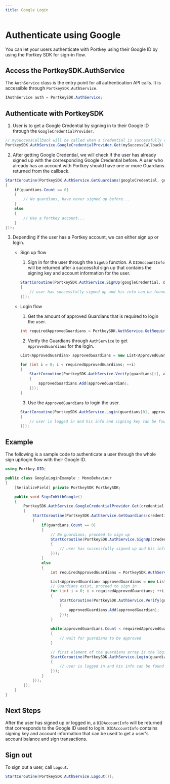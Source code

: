 ```yaml
---
title: Google Login
---
```


# Authenticate using Google

You can let your users authenticate with Portkey using their Google ID by using the Portkey SDK for sign-in flow.

## Access the PortkeySDK.AuthService

The `AuthService` class is the entry point for all authentication API calls. It is accessible through `PortkeySDK.AuthService`.

```c#
IAuthService auth = PortkeySDK.AuthService;
```

## Authenticate with PortkeySDK

1. User is to get a Google Credential by signing in to their Google ID through the `GoogleCredentialProvider`.

```c#
// mySuccessCallback will be called when a Credential is successfully returned by GoogleCredentialProvider.
PortkeySDK.AuthService.GoogleCredentialProvider.Get(mySuccessCallback);
```

2. After getting Google Credential, we will check if the user has already signed up with the corresponding Google Credential before. A user who already has an account with Portkey should have one or more Guardians returned from the callback.

```c#
StartCoroutine(PortkeySDK.AuthService.GetGuardians(googleCredential, guardians =>
{
    if(guardians.Count == 0)
    {
        // No guardians, have never signed up before...
    }
    else
    {
        // Has a Portkey account...
    }
}));
```

3. Depending if the user has a Portkey account, we can either sign up or login.

    - Sign up flow
    
        1. Sign in for the user through the `SignUp` function. A `DIDAccountInfo` will be returned after a successful sign up that contains the signing key and account information for the user.
        ```c#
        StartCoroutine(PortkeySDK.AuthService.SignUp(googleCredential, didAccountInfo => 
        {
            // user has successfully signed up and his info can be found in DIDAccountInfo
        }));
        ````

    - Login flow

        1. Get the amount of approved Guardians that is required to login the user.
        ```c#
        int requiredApprovedGuardians = PortkeySDK.AuthService.GetRequiredApprovedGuardiansCount(guardians.Count);
        ```

        2. Verify the Guardians through `AuthService` to get `ApprovedGuardians` for the login.
        ```c#
        List<ApprovedGuardian> approvedGuardians = new List<ApprovedGuardian>();

        for (int i = 0; i < requiredApprovedGuardians; ++i)
        {
            StartCoroutine(PortkeySDK.AuthService.Verify(guardians[i], approvedGuardian =>
            {
                approvedGuardians.Add(approvedGuardian);
            }));
        }
        ```

        3. Use the `ApprovedGuardians` to login the user.
        ```c#
        StartCoroutine(PortkeySDK.AuthService.Login(guardians[0], approvedGuardians, didAccountInfo =>
        {
            // user is logged in and his info and signing key can be found in DIDAccountInfo
        }));
        ```

## Example

The following is a sample code to authenticate a user through the whole sign up/login flow with their Google ID.

```c#
using Portkey.DID;

public class GoogleLoginExample : MonoBehaviour
{
    [SerializeField] private PortkeySDK PortkeySDK;

    public void SignInWithGoogle()
    {
        PortkeySDK.AuthService.GoogleCredentialProvider.Get(credential => 
        {
            StartCoroutine(PortkeySDK.AuthService.GetGuardians(credential, guardians =>
            {
                if(guardians.Count == 0)
                {
                    // No guardians, proceed to sign up
                    StartCoroutine(PortkeySDK.AuthService.SignUp(credential, didAccountInfo => 
                    {
                        // user has successfully signed up and his info can be found in DIDAccountInfo
                    }));
                }
                else
                {
                    int requiredApprovedGuardians = PortkeySDK.AuthService.GetRequiredApprovedGuardiansCount(guardians.Count);

                    List<ApprovedGuardian> approvedGuardians = new List<ApprovedGuardian>();
                    // Guardians exist, proceed to sign in
                    for (int i = 0; i < requiredApprovedGuardians; ++i)
                    {
                        StartCoroutine(PortkeySDK.AuthService.Verify(guardians[i], approvedGuardian =>
                        {
                            approvedGuardians.Add(approvedGuardian);
                        }));
                    }
                    
                    while(approvedGuardians.Count < requiredApprovedGuardians)
                    {
                        // wait for guardians to be approved
                    }

                    // first element of the guardians array is the login guardian
                    StartCoroutine(PortkeySDK.AuthService.Login(guardians[0], approvedGuardians, didAccountInfo =>
                    {
                        // user is logged in and his info can be found in DIDAccountInfo
                    }));
                }
            }));
        });
    }
}
```

## Next Steps

After the user has signed up or logged in, a `DIDAccountInfo` will be returned that corresponds to the Google ID used to login. `DIDAccountInfo` contains signing key and account information that can be used to get a user's account balance and sign transactions.

## Sign out

To sign out a user, call `Logout`.
```c#
StartCoroutine(PortkeySDK.AuthService.Logout());
```